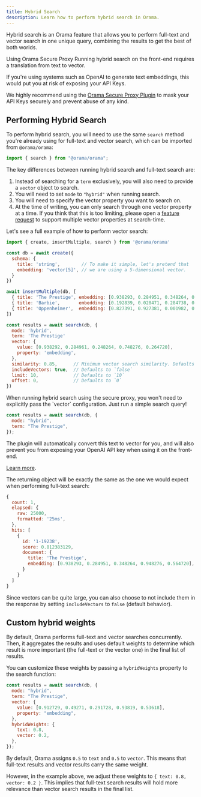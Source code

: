 ```yaml
---
title: Hybrid Search
description: Learn how to perform hybrid search in Orama.
---
```




Hybrid search is an Orama feature that allows you to perform full-text and vector search in one unique query, combining the results to get the best of both worlds.

<Aside type="note">
Using Orama Secure Proxy
Running hybrid search on the front-end requires a translation from text to vector.

If you're using systems such as OpenAI to generate text embeddings, this would put you at risk of exposing your API Keys.

We highly recommend using the [Orama Secure Proxy Plugin](/open-source/plugins/plugin-secure-proxy) to mask your API Keys securely and prevent abuse of any kind.
</Aside>

## Performing Hybrid Search

To perform hybrid search, you will need to use the same `search` method you're already using for full-text and vector search, which can be imported from `@orama/orama`:

```js copy
import { search } from "@orama/orama";
```

The key differences between running hybrid search and full-text search are:

1. Instead of searching for a `term` exclusively, you will also need to provide a `vector` object to search.
2. You will need to set `mode` to `"hybrid"` when running search.
3. You will need to specify the vector property you want to search on.
4. At the time of writing, you can only search through one vector property at a time. If you think that this is too limiting, please open a [feature request](https://github.com/askorama/orama/issues/new?assignees=&labels=&projects=&template=feature_request.md&title=) to support multiple vector properties at search-time.

Let's see a full example of how to perform vector search:

```js copy
import { create, insertMultiple, search } from '@orama/orama'

const db = await create({
  schema: {
    title: 'string',        // To make it simple, let's pretend that
    embedding: 'vector[5]', // we are using a 5-dimensional vector.
  }
})

await insertMultiple(db, [
  { title: 'The Prestige', embedding: [0.938293, 0.284951, 0.348264, 0.948276, 0.564720] },
  { title: 'Barbie',       embedding: [0.192839, 0.028471, 0.284738, 0.937463, 0.092827] },
  { title: 'Oppenheimer',  embedding: [0.827391, 0.927381, 0.001982, 0.983821, 0.294841] },
])

const results = await search(db, {
  mode: 'hybrid',
  term: 'The Prestige'
  vector: {
    value: [0.938292, 0.284961, 0.248264, 0.748276, 0.264720],
    property: 'embedding',
  },
  similarity: 0.85,      // Minimum vector search similarity. Defaults to `0.8`
  includeVectors: true,  // Defaults to `false`
  limit: 10,             // Defaults to `10`
  offset: 0,             // Defaults to `0`
})
```

<Aside type="tip">
When running hybrid search using the secure proxy, you won't need to explicitly pass the `vector` configuration. Just run a simple search query!


```js
const results = await search(db, {
  mode: "hybrid",
  term: "The Prestige",
});
```

The plugin will automatically convert this text to vector for you, and will also prevent you from exposing your OpenAI API key when using it on the front-end.

[Learn more](/open-source/plugins/plugin-secure-proxy).
</Aside>

The returning object will be exactly the same as the one we would expect when performing full-text search:

```js
{
  count: 1,
  elapsed: {
    raw: 25000,
    formatted: '25ms',
  },
  hits: [
    {
      id: '1-19238',
      score: 0.812383129,
      document: {
        title: 'The Prestige',
        embedding: [0.938293, 0.284951, 0.348264, 0.948276, 0.564720],
      }
    }
  ]
}
```

Since vectors can be quite large, you can also choose to not include them in the response by setting `includeVectors` to `false` (default behavior).

## Custom hybrid weights

By default, Orama performs full-text and vector searches concurrently. Then, it aggregates the results and uses default weights to determine which result is more important (the full-text or the vector one) in the final list of results.

You can customize these weights by passing a `hybridWeights` property to the search function:

```js
const results = await search(db, {
  mode: "hybrid",
  term: "The Prestige",
  vector: {
    value: [0.912729, 0.49271, 0.291728, 0.93819, 0.53618],
    property: "embedding",
  },
  hybridWeights: {
    text: 0.8,
    vector: 0.2,
  },
});
```

By default, Orama assigns `0.5` to `text` and `0.5` to `vector`. This means that full-text results and vector results carry the same weight.

However, in the example above, we adjust these weights to `{ text: 0.8, vector: 0.2 }`. This implies that full-text search results will hold more relevance than vector search results in the final list.
